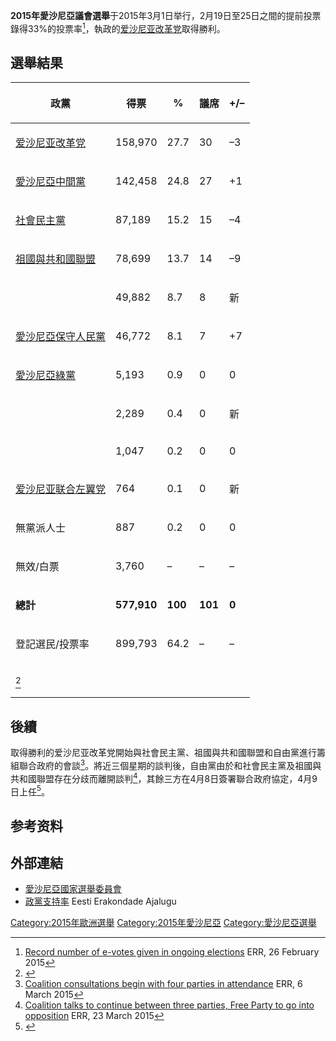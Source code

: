 {{多個問題|
{{Expand|time=2015-09-26T02:20:55+00:00}}
{{请求翻译|time=2015-09-26T02:20:55+00:00}}
}}
{{Infobox election
|election_name      = 2015年愛沙尼亞議會選舉
| country = Estonia
| type = parliamentary
| ongoing = no
| previous_election = 2011年愛沙尼亞議會選舉
| previous_year = 2011
| next_election = 2019年愛沙尼亞議會選舉
| next_year = 2019
| seats_for_election = [[愛沙尼亞國會|愛沙尼亞國會]]全部101個席位
| majority_seats = 51
| election_date = 2015年3月1日

<!--Portugal Ahead-->
| turnout = 64.2%
<!-- Reform Party -->
| image1         = [[File:RE_Taavi_Rõivas.jpg|150x170px]]
| leader1        = [[塔維·羅伊瓦斯|塔維·羅伊瓦斯]]
| party1         = [[爱沙尼亚改革党|爱沙尼亚改革党]]
| colour1        = FFD300
| last_election1 = 33席，28.6%
| seats1         = 30
| seat_change1   = 3 {{decrease}}
| popular_vote1  = 158,970
| percentage1    = 27.7%
| swing1         = 0.9% {{decrease}}
<!-- Centre Party -->
| image2         = [[File:Edgar_Savisaar_2005-crop.jpg|150x170px]]
| leader2        = {{le|埃德加·薩維薩爾|Edgar Savisaar}}
| party2         = [[愛沙尼亞中間黨|愛沙尼亞中間黨]]
| colour2        = 017E60
| last_election2 = 26席，23.3%
| seats2         = 27
| seat_change2   = 1 {{increase}}
| popular_vote2  = 142,458
| percentage2    = 24.8%
| swing2         = 1.5% {{increase}}
<!-- Social Democrats -->
| image3         = [[File:SDE_Sven_Mikser.jpg|150x170px]]
| leader3        = [[斯文·米克塞尔|斯文·米克塞尔]]
| party3         = [[社會民主黨_(愛沙尼亞)|社會民主黨]]
| colour3        = CF1024
| last_election3 = 19席，17.1%
| seats3        = 15
| seat_change3   = 4 {{decrease}}
| popular_vote3  = 87,189
| percentage3    = 15.2%
| swing3         = 1.9% {{decrease}}
<!-- Pro Patria Res Publica -->
| image4         = [[Image:IRL_Urmas_Reinsalu.jpg|150x170px]]
| leader4        = {{nowrap|{{le|烏爾馬斯·雷恩薩魯|Urmas Reinsalu}}}}
| party4         = [[祖國與共和國聯盟|祖國與共和國聯盟]]
| colour4        = 014f9a
| last_election4 = 23席，20.5%
| seats4         = 14
| seat_change4   = 9 {{decrease}}
| popular_vote4  = 78,699
| percentage4    = 13.7%
| swing4         = 6.8% {{decrease}}
<!-- Conservative People's Party-->
| image5         = [[File:IRL_Andres_Herkel.jpg|150x170px]]
| leader5        = {{nowrap|{{le|安德烈斯·赫克爾|Andres Herkel}}}}
| party5         = {{le|愛沙尼亞自由黨|Estonian Free Party}}
| colour5         = 05517e
| last_election5 = ''未建立''
| seats5         = 8
| seat_change5   = 8 {{increase}}
| popular_vote5  = 49,882
| percentage5    = 8.7%
| swing5         = ''新政黨''
<!-- Conservative People's Party-->
| image6         = [[File:Mart_Helme.jpg|150x170px]]
| leader6        = {{nowrap|{{le|瑪特·霍爾|Mart Helme}}}}
| party6         = [[愛沙尼亞保守人民黨|愛沙尼亞保守人民黨]]
| colour6        = 0077BD
| last_election6 = 0席，2.1%
| seats6         = 7
| seat_change6   = 7 {{increase}}
| popular_vote6  = 46,772
| percentage6    = 8.1%
| swing6         = 6.0% {{increase}}
| title = 總理
| before_election = [[塔維·羅伊瓦斯|塔維·羅伊瓦斯]]
| before_party = [[爱沙尼亚改革党|爱沙尼亚改革党]]
| after_election = [[塔維·羅伊瓦斯|塔維·羅伊瓦斯]]
| after_party = [[爱沙尼亚改革党|爱沙尼亚改革党]]
}}

'''2015年愛沙尼亞議會選舉'''于2015年3月1日举行，2月19日至25日之間的提前投票錄得33%的投票率<ref>[http://news.err.ee/v/elections/953ac902-eb86-411a-92ce-ea2960c8c6d1 Record number of e-votes given in ongoing elections] {{Wayback|url=http://news.err.ee/v/elections/953ac902-eb86-411a-92ce-ea2960c8c6d1 |date=20150629234649 }} ERR, 26 February 2015</ref>，執政的[[爱沙尼亚改革党|爱沙尼亚改革党]]取得勝利。

==選舉結果==
{| class=wikitable style=text-align:right
!政黨
!得票
!%
!議席
!+/–
|-
|align=left|[[爱沙尼亚改革党|爱沙尼亚改革党]]||158,970||27.7||30||–3
|-
|align=left|[[愛沙尼亞中間黨|愛沙尼亞中間黨]]||142,458||24.8||27||+1
|-
|align=left|[[社會民主黨_(愛沙尼亞)|社會民主黨]]||87,189||15.2||15||–4
|-
|align=left|[[祖國與共和國聯盟|祖國與共和國聯盟]]||78,699||13.7||14||–9
|-
|align=left|{{le|愛沙尼亞自由黨|Estonian Free Party}}||49,882||8.7||8||新
|-
|align=left|[[愛沙尼亞保守人民黨|愛沙尼亞保守人民黨]]||46,772||8.1||7||+7
|-
|align=left|[[愛沙尼亞綠黨|愛沙尼亞綠黨]]||5,193||0.9||0||0
|-
|align=left|{{link-et|人民團結黨 (愛沙尼亞)|Rahva Ühtsuse Erakond|人民團結黨}}||2,289||0.4||0||新
|-
|align=left|{{le|愛沙尼亞獨立黨|Estonian Independence Party}}||1,047||0.2||0||0
|-
|align=left|[[爱沙尼亚联合左翼党|爱沙尼亚联合左翼党]]||764||0.1||0||新
|-
|align=left|無黨派人士||887||0.2||0||0
|-
|align=left|無效/白票||3,760||–||–||–
|-
|align=left|'''總計'''||'''577,910'''||'''100'''||'''101'''||'''0'''
|-
|align=left|登記選民/投票率||899,793||64.2||–||–
|-
|align=left colspan=5|<ref>{{Cite web |url=http://rk2015.vvk.ee/ |title=VVK |accessdate=2015-09-26 |archive-date=2015-10-03 |archive-url=https://web.archive.org/web/20151003080734/http://rk2015.vvk.ee/ |dead-url=yes }}</ref>
|}

==後續==
取得勝利的爱沙尼亚改革党開始與社會民主黨、祖國與共和國聯盟和自由黨進行籌組聯合政府的會談<ref>[http://news.err.ee/v/politics/0f09f29b-86b6-48ce-83e3-9fc816a92d65 Coalition consultations begin with four parties in attendance] {{Wayback|url=http://news.err.ee/v/politics/0f09f29b-86b6-48ce-83e3-9fc816a92d65 |date=20151115025328 }} ERR, 6 March 2015</ref>。將近三個星期的談判後，自由黨由於和社會民主黨及祖國與共和國聯盟存在分歧而離開談判<ref>[http://news.err.ee/v/politics/9a422178-b0ea-461e-b208-7ead215b88cd Coalition talks to continue between three parties, Free Party to go into opposition] {{Wayback|url=http://news.err.ee/v/politics/9a422178-b0ea-461e-b208-7ead215b88cd |date=20150714233306 }} ERR, 23 March 2015</ref>，其餘三方在4月8日簽署聯合政府協定，4月9日{{le|第二屆羅伊瓦斯內閣|Taavi Rõivas' second cabinet|內閣}}上任<ref>{{cite news |title=Otseülekanne: kolme erakonna koalitsioonileping saab allkirjad |url=http://poliitika.postimees.ee/3149269/otseulekanne-kolme-erakonna-koalitsioonileping-saab-allkirjad |newspaper=Postimees |date=8 April 2015 |accessdate=8 April 2015 |archive-date=2019-09-12 |archive-url=https://web.archive.org/web/20190912060813/https://poliitika.postimees.ee/3149269/kolme-erakonna-koalitsioonileping-sai-allkirjad |dead-url=no }}</ref>。

==参考资料==
{{reflist}}

==外部連結==
*[http://vvk.ee/?lang=en 愛沙尼亞國家選舉委員會]{{Wayback|url=http://vvk.ee/?lang=en |date=20151021021752 }} {{en icon}}
*[http://www.erakonnad.info/reiting.html 政黨支持率]{{Wayback|url=http://www.erakonnad.info/reiting.html |date=20150924001658 }} Eesti Erakondade Ajalugu {{et icon}}

{{愛沙尼亞選舉}}

[[Category:2015年歐洲選舉|Category:2015年歐洲選舉]]
[[Category:2015年愛沙尼亞|Category:2015年愛沙尼亞]]
[[Category:愛沙尼亞選舉|Category:愛沙尼亞選舉]]